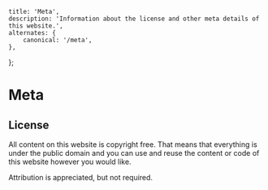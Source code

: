     title: 'Meta',
    description: 'Information about the license and other meta details of this website.',
    alternates: {
        canonical: '/meta',
    },
};

# Meta

## License

All content on this website is copyright free. That means that everything is under the public domain and you can use and reuse the content or code of this website however you would like.

Attribution is appreciated, but not required.